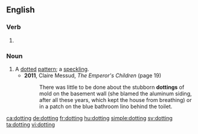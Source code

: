 ==English==

===Verb===
{{head|en|present participle}}

# {{present participle of|dot|lang=en|nocat=1}}

===Noun===
{{en-noun}}

# A [[dot]]ted [[pattern]]; a [[speckling]].
#* '''2011''', Claire Messud, ''The Emperor's Children'' (page 19)
#*: There was little to be done about the stubborn '''dottings''' of mold on the basement wall (she blamed the aluminum siding, after all these years, which kept the house from breathing) or in a patch on the blue bathroom lino behind the toilet.

[[ca:dotting]]
[[de:dotting]]
[[fr:dotting]]
[[hu:dotting]]
[[simple:dotting]]
[[sv:dotting]]
[[ta:dotting]]
[[vi:dotting]]